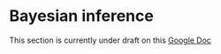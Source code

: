 # Bayesian inference {#bayesian}

This section is currently under draft on this [Google Doc](https://docs.google.com/document/d/1FI-6Bb5pTCNm84xFfpaeoPdbwVTYtfmeAdOkiKIIJ7Q/edit)